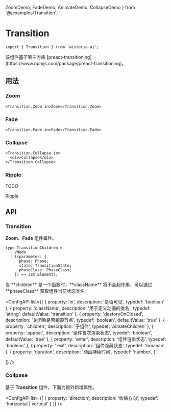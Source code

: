   ZoomDemo,
  FadeDemo,
  AnimateDemo,
  CollapseDemo
} from '@/examples/Transition';

# Transition

```tsx
import { Transition } from 'wisteria-ui';
```

<Callout type="info">
  该组件基于第三方库
  [preact-transitioning](https://www.npmjs.com/package/preact-transitioning)。
</Callout>

## 用法

### Zoom

```tsx
<Transition.Zoom in>Zoom</Transition.Zoom>
```

<CodeDemoArea label="Zoom Transition">
  <AnimateDemo defaultVisible TransitionComponent={Transition.Zoom} />
</CodeDemoArea>

### Fade

```tsx
<Transition.Fade in>Fade</Transition.Fade>
```

<CodeDemoArea label="Fade Transition">
  <AnimateDemo TransitionComponent={Transition.Fade} />
</CodeDemoArea>

### Collapse

```tsx
<Transition.Collapse in>
  <div>Collapse</div>
</Transition.Collapse>
```

<CodeDemoArea label="Collapse Transition">
  <CollapseDemo />
</CodeDemoArea>

### Ripple

<Callout type="warning">TODO</Callout>

<CodeDemoArea label="Ripple Transition">
  <div class="text-white cursor-pointer bg-violet-400 w-56 h-24 rounded relative flex items-center justify-center">
    <span class="font-bold text-2xl italic">Ripple</span>
    <Transition.Ripple />
  </div>
</CodeDemoArea>

## API

### Transition

<Callout type="info">**Zoom**、**Fade** 组件属性。</Callout>

```tsx
type TransitionChildren =
  | VNode
  | ((parameter: {
      phase: Phase;
      state: TransitionState;
      phaseClass: PhaseClass;
    }) => JSX.Element);
```

<Callout type="warning">
  当 **children** 是一个函数时，**className** 将不会起作用，可以通过
  **phaseClass** 获取组件当前状态类名。
</Callout>

<ConfigAPI
  list={[
    {
      property: 'in',
      description: '是否可见',
      typedef: 'boolean'
    },
    {
      property: 'className',
      description: '用于定义动画的类名',
      typedef: 'string',
      defaultValue: 'transition'
    },
    {
      property: 'destoryOnClosed',
      description: '关闭后是否销毁节点',
      typedef: 'boolean',
      defaultValue: 'true'
    },
    {
      property: 'children',
      description: '子组件',
      typedef: 'AimateChildren'
    },
    {
      property: 'appear',
      description: '组件首次渲染状态',
      typedef: 'boolean',
      defaultValue: 'true'
    },
    {
      property: 'enter',
      description: '组件渲染状态',
      typedef: 'boolean'
    },
    {
      property: ' exit',
      description: '组件隐藏状态',
      typedef: 'boolean'
    },
    {
      property: 'duration',
      description: '动画持续时间',
      typedef: 'number',
    }

]}
/>

### Collpase

<Callout type="info">基于 **Transition** 组件，下面为额外新增属性。</Callout>

<ConfigAPI
  list={[
    {
      property: 'direction',
      description: '收缩方向',
      typedef: 'horizontal | vertical'
    }
  ]}
/>
